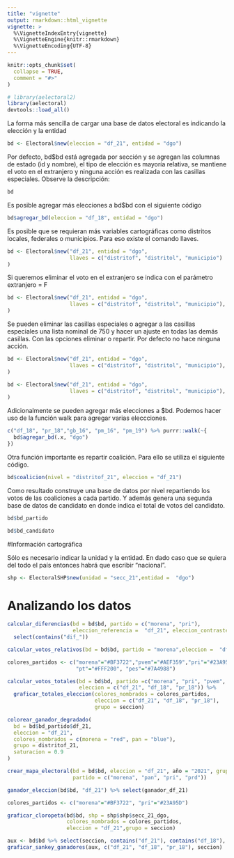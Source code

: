 ```yaml
---
title: "vignette"
output: rmarkdown::html_vignette
vignette: >
  %\VignetteIndexEntry{vignette}
  %\VignetteEngine{knitr::rmarkdown}
  %\VignetteEncoding{UTF-8}
---
```


```r
knitr::opts_chunk$set(
  collapse = TRUE,
  comment = "#>"
)
```

```r
# library(aelectoral2)
library(aelectoral)
devtools::load_all()
```

La forma más sencilla de cargar una base de datos electoral es indicando la elección y la entidad

```r
bd <- Electoral$new(eleccion = "df_21", entidad = "dgo")
```

Por defecto, bd$bd está agregada por sección y se agregan las columnas de estado (id y nombre), el tipo de elección es mayoría relativa, se mantiene el voto en el extranjero y ninguna acción es realizada con las casillas especiales. Observe la descripción:

```r
bd
```

Es posible agregar más elecciones a bd$bd con el siguiente código

```r
bd$agregar_bd(eleccion = "df_18", entidad = "dgo")
```

Es posible que se requieran más variables cartográficas como distritos locales, federales o municipios. Para eso existe el comando llaves.

```r
bd <- Electoral$new("df_21", entidad = "dgo",
                    llaves = c("distritof", "distritol", "municipio")
)

```

Si queremos eliminar el voto en el extranjero se indica con el parámetro extranjero = F

```r
bd <- Electoral$new("df_21", entidad = "dgo",
                    llaves = c("distritof", "distritol", "municipio"), extranjero = F
)
```

Se pueden eliminar las casillas especiales o agregar a las casillas especiales una lista nominal de 750 y hacer un ajuste en todas las demás casillas. Con las opciones eliminar o repartir. Por defecto no hace ninguna acción.

```r
bd <- Electoral$new("df_21", entidad = "dgo",
                    llaves = c("distritof", "distritol", "municipio"), extranjero = F, especiales = "eliminar"
)

bd <- Electoral$new("df_21", entidad = "dgo",
                    llaves = c("distritof", "distritol", "municipio"), extranjero = F, especiales = "repartir"
)
```

Adicionalmente se pueden agregar más elecciones a $bd. Podemos hacer uso de la función walk para agregar varias eleccciones.

```r
c("df_18", "pr_18","gb_16", "pm_16", "pm_19") %>% purrr::walk(~{
  bd$agregar_bd(.x, "dgo")
})
```


Otra función importante es repartir coalición. Para ello se utiliza el siguiente código.

```r
bd$coalicion(nivel = "distritof_21", eleccion = "df_21")
```

Como resultado construye una base de datos por nivel repartiendo los votos de las coaliciones a cada partido. Y además genera una segunda base de datos de candidato en donde indica el total de votos del candidato.

```r
bd$bd_partido
```

```r
bd$bd_candidato
```

#Información cartográfica

Sólo es necesario indicar la unidad y la entidad. En dado caso que se quiera del todo el país entonces habrá que escribir "nacional".

```r
shp <- ElectoralSHP$new(unidad = "secc_21",entidad =  "dgo")
```
 

# Analizando los datos

```r
calcular_diferencias(bd = bd$bd, partido = c("morena", "pri"), 
                     eleccion_referencia =  "df_21", eleccion_contraste = c("df_18", "pr_18")) %>% 
  select(contains("dif_"))
```

```r
calcular_votos_relativos(bd = bd$bd, partido = "morena",eleccion =  "df_21", grupo= distritof_21)
```

```r
colores_partidos <- c("morena"="#BF3722","pvem"="#AEF359","pri"="#23A95D",
                      "pt"="#FFF200", "pes"="#7A4988")

calcular_votos_totales(bd = bd$bd, partido =c("morena", "pri", "pvem", "pt", "pes"), 
                       eleccion = c("df_21", "df_18", "pr_18")) %>% 
  graficar_totales_eleccion(colores_nombrados = colores_partidos,
                            eleccion = c("df_21", "df_18", "pr_18"),
                            grupo = seccion)
```

```r
colorear_ganador_degradado(
  bd = bd$bd_partido$df_21,
  eleccion = "df_21",
  colores_nombrados = c(morena = "red", pan = "blue"),
  grupo = distritof_21,
  saturacion = 0.9
) 
```

```r
crear_mapa_electoral(bd = bd$bd, eleccion = "df_21", año = "2021", grupo = seccion, 
                     partido = c("morena", "pan", "pri", "prd"))
```

```r
ganador_eleccion(bd$bd, "df_21") %>% select(ganador_df_21)
```

```r
colores_partidos <- c("morena"="#BF3722", "pri"="#23A95D")

graficar_cloropeta(bd$bd, shp = shp$shp$secc_21_dgo, 
                   colores_nombrados = colores_partidos,
                   eleccion = "df_21",grupo = seccion)
```

```r
aux <- bd$bd %>% select(seccion, contains("df_21"), contains("df_18"), contains("pr_18"))
graficar_sankey_ganadores(aux, c("df_21", "df_18", "pr_18"), seccion)
```


